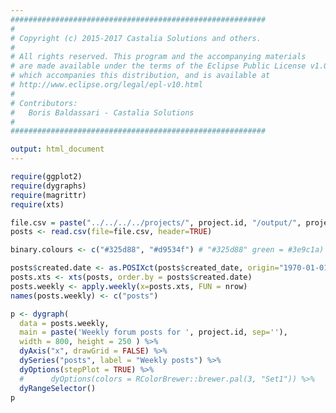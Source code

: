```yaml
---
#########################################################
#
# Copyright (c) 2015-2017 Castalia Solutions and others.
#
# All rights reserved. This program and the accompanying materials
# are made available under the terms of the Eclipse Public License v1.0
# which accompanies this distribution, and is available at
# http://www.eclipse.org/legal/epl-v10.html
#
# Contributors:
#   Boris Baldassari - Castalia Solutions
#
#########################################################

output: html_document
---
```


```r

require(ggplot2)
require(dygraphs)
require(magrittr)
require(xts)

file.csv = paste("../../../../projects/", project.id, "/output/", project.id, '_eclipse_forums_posts.csv', sep="")
posts <- read.csv(file=file.csv, header=TRUE)

binary.colours <- c("#325d88", "#d9534f") # "#325d88" green = #3e9c1a)

posts$created.date <- as.POSIXct(posts$created_date, origin="1970-01-01")
posts.xts <- xts(posts, order.by = posts$created.date)
posts.weekly <- apply.weekly(x=posts.xts, FUN = nrow)
names(posts.weekly) <- c("posts")

p <- dygraph(
  data = posts.weekly,
  main = paste('Weekly forum posts for ', project.id, sep=''),
  width = 800, height = 250 ) %>%
  dyAxis("x", drawGrid = FALSE) %>%
  dySeries("posts", label = "Weekly posts") %>%
  dyOptions(stepPlot = TRUE) %>%
  #      dyOptions(colors = RColorBrewer::brewer.pal(3, "Set1")) %>%
  dyRangeSelector()
p

```
